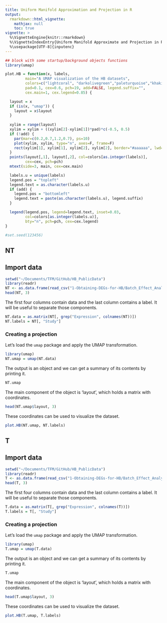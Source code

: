 ```yaml
---
title: Uniform Manifold Approximation and Projection in R
output:
  rmarkdown::html_vignette:
    mathjax: null
    toc: true
vignette: >
  %\VignetteEngine{knitr::rmarkdown}
  %\VignetteIndexEntry{Uniform Manifold Approximate and Projection in R}
  %\usepackage[UTF-8]{inputenc}
---
```




```r
## block with some startup/background objects functions
library(umap)

plot.HB = function(x, labels,
         main="A UMAP visualization of the HB datasets",
         colors=c("lightcoral", "darkolivegreen","paleturquoise","khaki","plum2"),
         pad=0.1, cex=0.6, pch=19, add=FALSE, legend.suffix="",
         cex.main=1, cex.legend=0.85) {

  layout = x
  if (is(x, "umap")) {
    layout = x$layout
  } 
  
  xylim = range(layout)
  xylim = xylim + ((xylim[2]-xylim[1])*pad)*c(-0.5, 0.5)
  if (!add) {
    par(mar=c(0.2,0.7,1.2,0.7), ps=10)
    plot(xylim, xylim, type="n", axes=F, frame=F)
    rect(xylim[1], xylim[1], xylim[2], xylim[2], border="#aaaaaa", lwd=0.25)  
  }
  points(layout[,1], layout[,2], col=colors[as.integer(labels)],
         cex=cex, pch=pch)
  mtext(side=3, main, cex=cex.main)

  labels.u = unique(labels)
  legend.pos = "topleft"
  legend.text = as.character(labels.u)
  if (add) {
    legend.pos = "bottomleft"
    legend.text = paste(as.character(labels.u), legend.suffix)
  }

  legend(legend.pos, legend=legend.text, inset=0.03,
         col=colors[as.integer(labels.u)],
         bty="n", pch=pch, cex=cex.legend)
}

#set.seed(123456)
```



## NT

## Import data
```r
setwd("~/Documents/TFM/GitHub/HB_PublicData")
library(readr)
NT <- as.data.frame(read_csv("1-Obtaining-DEGs-for-HB/Batch_Effect_Analysis/GREIN_Normalization_Comparison/NT.csv", col_types = cols(Study = col_factor(levels = c("Study A", "Study B","Study C","Study D","Study E")))))
head(NT, 3)
```

The first four columns contain data and the last column contains a label. It will be useful to separate those components.

```r
NT.data = as.matrix(NT[, grep("Expression", colnames(NT))])
NT.labels = NT[, "Study"]
```

### Creating a projection

Let's load the `umap` package and apply the UMAP transformation.
```r
library(umap)
NT.umap = umap(NT.data)
```


The output is an object and we can get a summary of its contents by printing it.

```r
NT.umap
```

The main component of the object is 'layout', which holds a matrix with coordinates.

```r
head(NT.umap$layout, 3)
```

These coordinates can be used to visualize the dataset. 

```r
plot.HB(NT.umap, NT.labels)
```


## T

## Import data
```r
setwd("~/Documents/TFM/GitHub/HB_PublicData")
library(readr)
T <- as.data.frame(read_csv("1-Obtaining-DEGs-for-HB/Batch_Effect_Analysis/GREIN_Normalization_Comparison/T.csv", col_types = cols(Study = col_factor(levels = c("Study A", "Study B","Study C","Study D","Study E")))))
head(T, 3)
```

The first four columns contain data and the last column contains a label. It will be useful to separate those components.

```r
T.data = as.matrix(T[, grep("Expression", colnames(T))])
T.labels = T[, "Study"]
```

### Creating a projection

Let's load the `umap` package and apply the UMAP transformation.
```r
library(umap)
T.umap = umap(T.data)
```


The output is an object and we can get a summary of its contents by printing it.

```r
T.umap
```

The main component of the object is 'layout', which holds a matrix with coordinates.

```r
head(T.umap$layout, 3)
```

These coordinates can be used to visualize the dataset. 

```r
plot.HB(T.umap, T.labels)
```

```r

```

